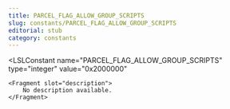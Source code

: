 ```yaml
---
title: PARCEL_FLAG_ALLOW_GROUP_SCRIPTS
slug: constants/PARCEL_FLAG_ALLOW_GROUP_SCRIPTS
editorial: stub
category: constants
---
```


<LSLConstant
	name="PARCEL_FLAG_ALLOW_GROUP_SCRIPTS"
	type="integer"
	value="0x2000000"
>
	<Fragment slot="description">
		No description available.
	</Fragment>
</LSLConstant>
